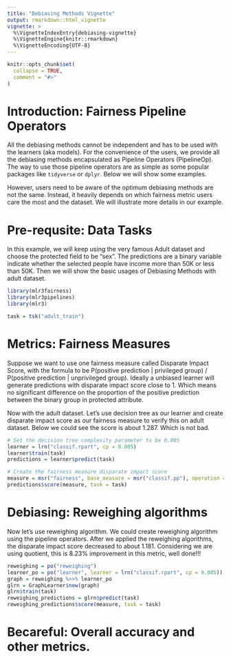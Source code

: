 ```yaml
---
title: "Debiasing Methods Vignette"
output: rmarkdown::html_vignette
vignette: >
  %\VignetteIndexEntry{debiasing-vignette}
  %\VignetteEngine{knitr::rmarkdown}
  %\VignetteEncoding{UTF-8}
---
```


```r
knitr::opts_chunk$set(
  collapse = TRUE,
  comment = "#>"
)
```

# Introduction: Fairness Pipeline Operators

All the debiasing methods cannot be independent and has to be used with the learners (aka models). For the convenience of the users, we provide all the debiasing methods encapsulated as Pipeline Operators (PipelineOp). The way to use those pipeline operators are as simple as some popular packages like `tidyverse` or `dplyr`. Below we will show some examples.

However, users need to be aware of the optimum debiasing methods are not the same. Instead, it heavily depends on which fairness metric users care the most and the dataset. We will illustrate more details in our example.

# Pre-requsite: Data Tasks
In this example, we will keep using the very famous Adult dataset and choose the protected field to be “sex”. The predictions are a binary variable indicate whether the selected people have income more than 50K or less than 50K. Then we will show the basic usages of Debiasing Methods with adult dataset.

```r
library(mlr3fairness)
library(mlr3pipelines)
library(mlr3)

task = tsk("adult_train")
```


# Metrics: Fairness Measures
Suppose we want to use one fairness measure called Disparate Impact Score, with the formula to be P(positive prediction | privileged group) / P(positive prediction | unprivileged group). Ideally a unbiased learner will generate predictions with disparate impact score close to 1. Which means no significant difference on the proportion of the positive prediction between the binary group in protected attribute.

Now with the adult dataset. Let's use decision tree as our learner and create disparate impact score as our fairness measure to verify this on adult dataset. Below we could see the score is about 1.287. Which is not bad.

```r
# Set the decision tree complexity parameter to be 0.005
learner = lrn("classif.rpart", cp = 0.005)
learner$train(task)
predictions = learner$predict(task)

# Create the fairness measure disparate impact score
measure = msr("fairness", base_measure = msr("classif.pp"), operation = "groupwise_quotient")
predictions$score(measure, task = task)
```

# Debiasing: Reweighing algorithms

Now let's use reweighing algorithm. We could create reweighing algorithm using the pipeline operators. After we applied the reweighing algorithms, the disparate impact score decreased to about 1.181. Considering we are using quotient, this is 8.23% improvement in this metric, well done!!!

```r
reweighing = po("reweighing")
learner_po = po("learner", learner = lrn("classif.rpart", cp = 0.005))
graph = reweighing %>>% learner_po
glrn = GraphLearner$new(graph)
glrn$train(task)
reweighing_predictions = glrn$predict(task)
reweighing_predictions$score(measure, task = task)
```

# Becareful: Overall accuracy and other metrics.
